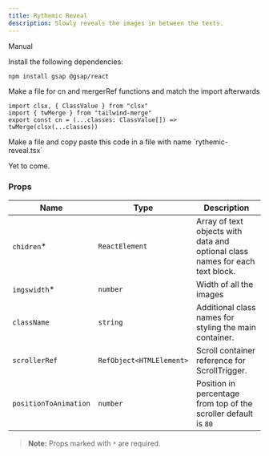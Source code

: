 ```yaml
---
title: Rythemic Reveal
description: Slowly reveals the images in between the texts.
---
```


<ComponentPreview
  name="rythemic-reveal-demo"
  className="[&_.preview>[data-orientation=vertical]]:sm:max-w-[70%]"
/>

<Tabs defaultValue="manual">

<TabsList>
  <TabsTrigger value="manual">Manual</TabsTrigger>
</TabsList>

<TabsContent value="manual">

<Steps>

<Step>Install the following dependencies:</Step>

```bash
npm install gsap @gsap/react
```

<Step>
  Make a file for cn and mergerRef functions and match the import
  afterwards
</Step>

```tsx
import clsx, { ClassValue } from "clsx"
import { twMerge } from "tailwind-merge"
export const cn = (...classes: ClassValue[]) => twMerge(clsx(...classes))
```

<Step>
  Make a file and copy paste this code in a file with name `rythemic-reveal.tsx`
</Step>

<ComponentSource name="rythemic-reveal" />

</Steps>

</TabsContent>

<TabsContent value="cli">

<Steps>

<Step>Yet to come.</Step>

</Steps>

</TabsContent>

</Tabs>

### Props

| Name          | Type                        | Description                                                                   |
| ------------- | ----------------------------| ----------------------------------------------------------------------------- |
| `chidren`\*   | `ReactElement`              | Array of text objects with data and optional class names for each text block. |
| `imgswidth`\*   | `number`                  | Width of all the images                                                       |
| `className`   | `string`                    | Additional class names for styling the main container.                        |
| `scrollerRef` | `RefObject<HTMLElement>`    | Scroll container reference for ScrollTrigger.                                 |
| `positionToAnimation`   | `number`          | Position in percentage from top of the scroller default is `80`                                                  |

> **Note:** Props marked with `*` are required.